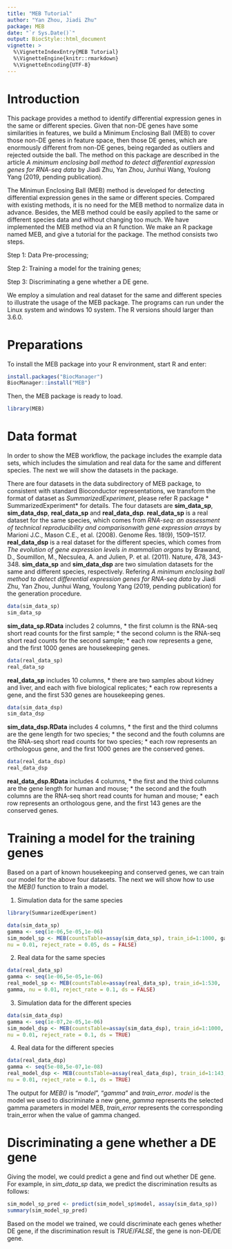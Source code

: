 ---
title: "MEB Tutorial"
author: "Yan Zhou, Jiadi Zhu"
package: MEB
date: "`r Sys.Date()`"
output: BiocStyle::html_document
vignette: >
  %\VignetteIndexEntry{MEB Tutorial}
  %\VignetteEngine{knitr::rmarkdown}
  %\VignetteEncoding{UTF-8}
---


# Introduction
This package provides a method to identify differential expression genes in the
same or different species. Given that non-DE genes have some similarities in 
features, we build a Minimum Enclosing Ball (MEB) to cover those non-DE
genes in feature space, then those DE genes, which are enormously
different from non-DE genes, being regarded as outliers and rejected
outside the ball. The method on this package are described in the article 
*A minimum enclosing ball method to detect differential expression genes for 
RNA-seq data* by Jiadi Zhu, Yan Zhou, Junhui Wang, Youlong Yang (2019, pending 
publication).

The Minimun Enclosing Ball (MEB) method is developed for detecting differential
expression genes in the same or different species. Compared with existing 
methods, it is no need for the MEB method to normalize data in advance. 
Besides, the MEB method could be easily applied to the same or different 
species data and without changing too much. We have implemented the MEB method 
via an R function. We make an R package named MEB, and give a tutorial for the 
package. The method consists two steps.

Step 1: Data Pre-processing;  

Step 2: Training a model for the training genes;

Step 3: Discriminating a gene whether a DE gene.

We employ a simulation and real dataset for the same and different species to 
illustrate the usage of the MEB package.
The programs can run under the Linux system and windows 10 system. The
R versions should larger than 3.6.0.

# Preparations
To install the MEB package into your R environment, start R and
enter:
```{r, eval=FALSE}
install.packages("BiocManager")
BiocManager::install("MEB")
```

Then, the MEB package is ready to load.
```{r}
library(MEB)
```





# Data format
In order to show the MEB workflow, the package includes the example data sets, 
which includes the simulation and real data for the same and different species. 
The next we will show the datasets in the package.

There are four datasets in the data subdirectory of MEB package, to consistent 
with standard Bioconductor representations, we transform the format of dataset
as *SummarizedExperiment*, please refer R package * SummarizedExperiment* for 
details. The four datasets are **sim_data_sp**, **sim_data_dsp**, 
**real_data_sp** and **real_data_dsp**. **real_data_sp** is a real dataset for 
the same species, which comes from *RNA-seq: an assessment of technical 
reproducibility and comparisonwith gene expression arrays* by Marioni J.C., 
Mason C.E., et al. (2008). Genome Res. 18(9), 1509–1517. **real_data_dsp** is 
a real dataset for the different species, which comes from *The evolution of 
gene expression levels in mammalian organs* by Brawand, D., Soumillon, M., 
Necsulea, A. and Julien, P. et al. (2011). Nature, 478, 343-348. 
**sim_data_sp** and **sim_data_dsp** are two simulation datasets for the same 
and different species, respectively. Refering *A minimum enclosing ball method 
to detect differential expression genes for RNA-seq data* by Jiadi Zhu, 
Yan Zhou, Junhui Wang, Youlong Yang (2019, pending publication) for the 
generation procedure. 



```{r}
data(sim_data_sp)
sim_data_sp
```

**sim_data_sp.RData** includes 2 columns, 
* the first column is the RNA-seq short read counts for the first sample;
* the second column is the RNA-seq short read counts for the second sample;
* each row represents a gene, and the first 1000 genes are housekeeping genes.

```{r}
data(real_data_sp)
real_data_sp
```

**real_data_sp** includes 10 columns,
* there are two samples about kidney and liver, and each with five biological 
replicates;
* each row represents a gene, and the first 530 genes are housekeeping genes.

```{r}
data(sim_data_dsp)
sim_data_dsp
```

**sim_data_dsp.RData** includes 4 columns, 
* the first and the third columns are the gene length for two species;
* the second and the fouth columns are the RNA-seq short read counts for two
species;
* each row represents an orthologous gene, and the first 1000 genes are the 
conserved genes.


```{r}
data(real_data_dsp)
real_data_dsp
```


**real_data_dsp.RData** includes 4 columns, 
* the first and the third columns are the gene length for human and mouse;
* the second and the fouth columns are the RNA-seq short read counts for human
and mouse;
* each row represents an orthologous gene, and the first 143 genes are the 
conserved genes.



# Training a model for the training genes
Based on a part of known housekeeping and conserved genes, we can train our 
model for the above four datasets. The next we will show how to use the *MEB()*
function to train a model.


1. Simulation data for the same species
```{r, message = FALSE, warning = FALSE}
library(SummarizedExperiment)
```


```{r}
data(sim_data_sp)
gamma <- seq(1e-06,5e-05,1e-06)
sim_model_sp <- MEB(countsTable=assay(sim_data_sp), train_id=1:1000, gamma,
nu = 0.01, reject_rate = 0.05, ds = FALSE)
```



2. Real data for the same species
```{r}
data(real_data_sp)
gamma <- seq(1e-06,5e-05,1e-06)
real_model_sp <- MEB(countsTable=assay(real_data_sp), train_id=1:530,
gamma, nu = 0.01, reject_rate = 0.1, ds = FALSE)
```



3. Simulation data for the different species
```{r}
data(sim_data_dsp)
gamma <- seq(1e-07,2e-05,1e-06)
sim_model_dsp <- MEB(countsTable=assay(sim_data_dsp), train_id=1:1000, gamma,
nu = 0.01, reject_rate = 0.1, ds = TRUE)
```


4. Real data for the different species
```{r}
data(real_data_dsp)
gamma <- seq(5e-08,5e-07,1e-08)
real_model_dsp <- MEB(countsTable=assay(real_data_dsp), train_id=1:143, gamma,
nu = 0.01, reject_rate = 0.1, ds = TRUE)
```

The output for *MEB()* is "*model*", "*gamma*" and *train_error*. *model* is
the model we used to discriminate a new gene, *gamma* represents the
selected gamma parameters in model MEB, *train_error* represents the
corresponding train_error when the value of gamma changed.




# Discriminating a gene whether a DE gene
Giving the model, we could predict a gene and find out whether DE gene. For 
example, in *sim_data_sp* data, we predict the discrimination results as 
follows:


```{r}
sim_model_sp_pred <- predict(sim_model_sp$model, assay(sim_data_sp))
summary(sim_model_sp_pred)
```

Based on the model we trained, we could discriminate each genes whether DE 
gene, if the discrimination result is *TRUE*/*FALSE*, the gene is non-DE/DE 
gene.

















